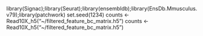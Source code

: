 library(Signac);library(Seurat);library(ensembldb);library(EnsDb.Mmusculus.v79);library(patchwork)
set.seed(1234)
counts <- Read10X_h5("~/filtered_feature_bc_matrix.h5")
counts <- Read10X_h5("~/filtered_feature_bc_matrix.h5")

